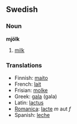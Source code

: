 ==Swedish==
===Noun===
'''mjölk'''
#[[milk]]

===Translations===
*Finnish: [[maito]]
*French: [[lait]]
*Frisian: [[molke]]
*Greek: [[gala]] (gala)
*Latin: [[lactus]]
*[[Romanica]]: [[lacte]] ''m'' aut ''f''
*Spanish: [[leche]]